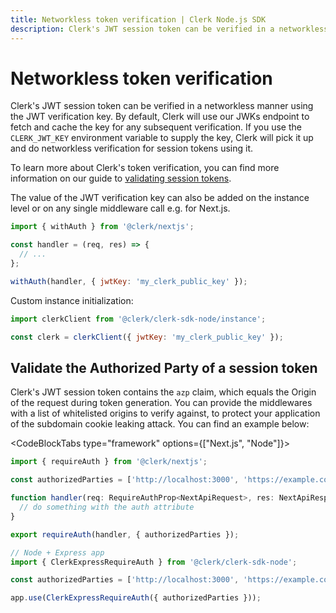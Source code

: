 ```yaml
---
title: Networkless token verification | Clerk Node.js SDK
description: Clerk's JWT session token can be verified in a networkless manner using the JWT verification key.
---
```


# Networkless token verification

Clerk's JWT session token can be verified in a networkless manner using the JWT verification key. By default, Clerk will use our JWKs endpoint to fetch and cache the key for any subsequent verification. If you use the `CLERK_JWT_KEY` environment variable to supply the key, Clerk will pick it up and do networkless verification for session tokens using it.

To learn more about Clerk's token verification, you can find more information on our guide to [validating session tokens](/docs/backend-requests/handling/manual-jwt).

The value of the JWT verification key can also be added on the instance level or on any single middleware call e.g. for Next.js.

```js
import { withAuth } from '@clerk/nextjs';

const handler = (req, res) => {
  // ...
};

withAuth(handler, { jwtKey: 'my_clerk_public_key' });
```

Custom instance initialization:

```js
import clerkClient from '@clerk/clerk-sdk-node/instance';

const clerk = clerkClient({ jwtKey: 'my_clerk_public_key' });
```

## Validate the Authorized Party of a session token

Clerk's JWT session token contains the `azp` claim, which equals the Origin of the request during token generation. You can provide the middlewares with a list of whitelisted origins to verify against, to protect your application of the subdomain cookie leaking attack. You can find an example below:

<CodeBlockTabs type="framework" options={["Next.js", "Node"]}>
```js
import { requireAuth } from '@clerk/nextjs';

const authorizedParties = ['http://localhost:3000', 'https://example.com']

function handler(req: RequireAuthProp<NextApiRequest>, res: NextApiResponse) {
  // do something with the auth attribute
}

export requireAuth(handler, { authorizedParties });
```

```js
// Node + Express app
import { ClerkExpressRequireAuth } from '@clerk/clerk-sdk-node';

const authorizedParties = ['http://localhost:3000', 'https://example.com'];

app.use(ClerkExpressRequireAuth({ authorizedParties }));
```
</CodeBlockTabs>